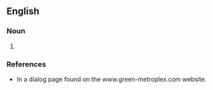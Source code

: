 ==English==

===Noun===
{{See '''Distributed generation'''}}

# {{The practice by utilities of auditing wattage created and used by end of grid electricity customers through the relatively new internet over power lines protocals.}}

===References===
*In a dialog page found on the www.green-metroplex.com website.